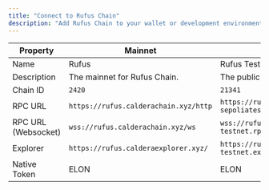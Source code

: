 ```yaml
---
title: "Connect to Rufus Chain"
description: "Add Rufus Chain to your wallet or development environment to get started."
---
```


| Property            | Mainnet                               | Testnet                                               |
| ------------------- | ------------------------------------- | ----------------------------------------------------- |
| Name                | Rufus                                 | Rufus Testnet                                         |
| Description         | The mainnet for Rufus Chain.          | The public testnet for Rufus Chain.                   |
| Chain ID            | `2420`                                | `21341`                                               |
| RPC URL             | `https://rufus.calderachain.xyz/http` | `https://rufus-sepoliatestnet.rpc.caldera.xyz/http`   |
| RPC URL (Websocket) | `wss://rufus.calderachain.xyz/ws`     | `wss://rufus-sepolia-testnet.rpc.caldera.xyz/ws`      |
| Explorer            | `https://rufus.calderaexplorer.xyz/`  | `https://rufus-sepolia-testnet.explorer.caldera.xyz/` |
| Native Token        | ELON                                  | ELON                                                  |